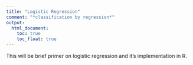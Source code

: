 ```yaml
---
title: "Logistic Regression"
comment: "*classification by regression*"
output: 
  html_document:
    toc: true
    toc_float: true
---
```


This will be brief primer on logistic regression and it's implementation in R.